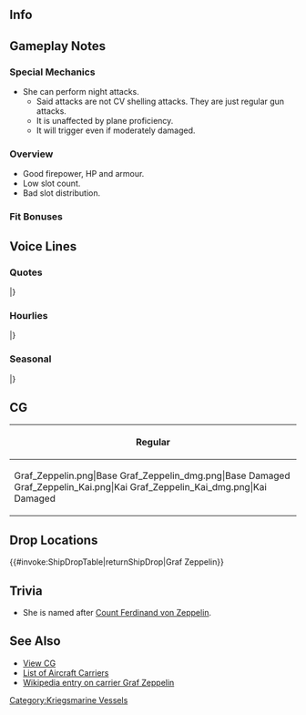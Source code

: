 ==Info==
{{KanmusuInfo|ID=232}}
{{KanmusuInfo|ID=232a}}

==Gameplay Notes==
===Special Mechanics===
* She can perform night attacks.
** Said attacks are not CV shelling attacks. They are just regular gun attacks.
** It is unaffected by plane proficiency.
** It will trigger even if moderately damaged.

===Overview===
* Good firepower, HP and armour.
* Low slot count.
* Bad slot distribution.

===Fit Bonuses===
{{:{{BASEPAGENAME}}/Equipment Bonuses}}
{{clear}}

==Voice Lines==
===Quotes===
{{ShipquoteHeader}}
{{ShipquoteKai
|scenario = Introduction
|origin = Guten Morgen！私が航空母艦、Graf Zeppelinだ。
|translation = Good morning! I'm the aircraft carrier Graf Zeppelin.
|audio = Graf_Zeppelin-Intro.mp3
}}
{{ShipquoteKai
|scenario = Introduction
|kai = yes
|origin = 貴方がこの艦隊を預かる提督なのだな。そうか……了解だ。 Guten Morgen. 航空母艦Graf Zeppelin、配置に着いている。Admiral. 今日もよろしく頼むぞ。
|translation = So you're the admiral in charge of this fleet. I see... roger that. Good morning. The aircraft carrier Graf Zeppelin has arrived. I'll be in your care today as well, Admiral.
|audio = Graf_ZeppelinKai-Intro.mp3
}}
{{ShipquoteKai
|scenario = Library
|origin = Graf Zeppelin級航空母艦一番艦、Graf Zeppelinだ。
立体的な通商破壊戦を展開できる重武装の本格空母だ。 
建造には日本の空母「赤城」の技術も参考にしたらしい。日本の艦隊…か……楽しみだな。
|translation = I'm the 1st ship of the Graf Zeppelin-class aircraft carriers, Graf Zeppelin.
I'm a full-sized and heavily armed carrier that can be deployed in all aspect commerce raiding.<ref>Her design called for the inclusion of heavy crusier guns and armour so she could raid convoys alongside her air wing.</ref>
I was built using the Japanese carrier "Akagi" as a reference. A Japanese fleet... huh... seems like fun.<ref>A German delegation obtained blueprints for Akagi's flight deck and inspected the ship on their visit in 1935.</ref>
|audio = Graf_Zeppelin-Library.mp3
}}
{{ShipquoteKai
|scenario = Secretary 1
|origin = 私が出るのか、いいだろう。
|translation = My turn to head out huh, sure.
|audio = Graf_Zeppelin-Sec1.mp3
}}
{{ShipquoteKai
|scenario = Secretary 2
|origin = 何だ？気安いな…。飛行甲板は私が常に管理している。心配はいらない。
|translation = What? Getting all friendly... I've always been able to manage my flight deck. Don't worry.
|audio = Graf_Zeppelin-Sec2.mp3
}}
{{ShipquoteKai
|scenario = Secretary 3
|origin = どういう事だ。それが旗艦隊の流儀というわけではあるまい。説明を願おう。
|translation = What is the meaning of this. Is this how this fleet works? Please explain yourself.
|audio = Graf_Zeppelin-Sec3.mp3
}}
{{ShipquoteKai
|scenario = Secretary Idle
|origin = Messerschmitt... あれはいい機体だ。Focke-Wulfも極めて強力な戦闘機… うん。この艦隊の機体も… ア…Admiralもなかなかいい。い…いや、なんでもない。
|translation = Messerschmitt… is a good machine. The Focke-Wulf is an extremely strong fighter, too… Yup. This fleet's airframes are also... Y...you're also quite good, Admiral. N-No, it's nothing
|audio = Graf_Zeppelin-SecIdle.mp3
}}
{{ShipquoteKai
|scenario = Secretary (Married)
|origin = Admiral、何か気になることでも？　そうか。なら、いいんだ。通商破壊戦のことで、なにか相談があるのなら…ぁ…何に関しても、まず私に相談してくれて…いいぞ。
|translation = What's on your mind, Admiral? I see. That's fine then. If you'd like to talk about commerce raiding then... ah... or anything at all... it's fine to come to me.
|audio = Graf_Zeppelin-SecMarried.mp3
}}
{{ShipquoteKai
|scenario = Wedding
|origin = Admiral、どうした？　このGraf Zeppelinに何か？　あぁ、これは…私に？　綺麗なものだ。いいのか？　そう、か…
|translation = What's the matter, Admiral? Did you need something from me? Ah, is this... for me? It's beautiful. Is this OK? Is that so...
|audio = Graf_Zeppelin-Wedding.mp3
}}
{{ShipquoteKai
|scenario = Player's Score
|origin = Admiral…あぁ、情報を確認したいのか。了解だ。
|translation = Admiral... ah, you want to review the intelligence. Roger.
|audio = Graf_Zeppelin-PlayerScore.mp3
}}
{{ShipquoteKai
|scenario = Joining The Fleet
|origin = 航空母艦Graf Zeppelin、出撃する！Lichten des Ankers！
|translation = Aircraft carrier Graf Zeppelin, sortieing! Weigh anchor!
|audio = Graf_Zeppelin-JoinFleet.mp3
}}
{{ShipquoteKai
|scenario = Equipment 1
|origin = Nah gut。良い機体だ。ほう…この艦載機、なるほど…。Danke。
|translation = Very well. This is a good machine.
|audio = Graf_Zeppelin-Equip1.mp3
}}
{{ShipquoteKai
|scenario = Equipment 2
|origin = ほう…この艦載機、なるほど…。Danke。
|translation = Hmmm... I see, this carrier plane... Thanks.
|audio = Graf_Zeppelin-Equip2.mp3
}}
{{ShipquoteKai
|scenario = Equipment 2
|kai = yes
|origin = Focke-Wulfもよい機体だが、なるほど… Danke. 
|translation = The Focke-Wulf is a good machine too but, I see... Thanks.
|audio = Graf_ZeppelinKai-Equip2.mp3
}}
{{ShipquoteKai
|scenario = Equipment 3
|origin = なるほどな。
|translation = I get it.
|audio = Graf_Zeppelin-Equip3.mp3
}}
{{ShipquoteKai
|scenario = Supply
|origin = 補給は必要だ。いついかなる時でも…な？助かる。
|translation = Resupplies are necessary. At any time right...? This helps.
|audio = Graf_Zeppelin-Supply.mp3
}}
{{ShipquoteKai
|scenario = Docking (Minor)
|origin = 少し艤装と体を洗いたい。問題ないか？
|translation = I'll go wash my rigging and body for a while. No problem right?
|audio = Graf_Zeppelin-DockMinor.mp3
}}
{{ShipquoteKai
|scenario = Docking (Major)
|origin = すまない、大きな損傷を負ってしまった。ドックに入渠させてもらう。
|translation = I'm sorry, I've been heavily damaged. I'll be entering the docks now.
|audio = Graf_Zeppelin-DockMajor.mp3
}}
{{ShipquoteKai
|scenario = Construction
|origin = フン…新造艦か…。この工廠からは多くの艦が生まれるのだな。活気が…ある。
|translation = Hmph... A new ship... This arsenal appears to have produced many ships. It feels... lively.
|audio = Graf_Zeppelin-Construction.mp3
}}
{{ShipquoteKai
|scenario = Return From Sortie
|origin = Admiral、艦隊が帰投した。あぁ、作戦は…終了だ。
|translation = The fleet has returned to port, Admiral. Ah, the operation... is over.
|audio = Graf_Zeppelin-SortieReturn.mp3
}}
{{ShipquoteKai
|scenario = Starting A Sortie
|origin = よろしい。この機動部隊は私が預かる。旗艦、Graf Zeppelin。抜錨する！
|translation = Here we go. I'll be in charge of this Task Force. Flagship, Graf Zeppelin. Setting sail!
|audio = Graf_Zeppelin-Sortie.mp3
}}
{{ShipquoteKai
|scenario = Starting A Battle
|origin = 敵艦隊発見か。よろしい。攻撃隊、発艦始め！　蹴散らすぞ！
|translation = Enemy fleet spotted. Good. Attack squadron, begin takeoff! Rout them!
|audio = Graf_Zeppelin-BattleStart.mp3
}}
{{ShipquoteKai
|scenario = Attack
|origin = 稼働機は全部出せ！　ハハッ、痛快だな。
|translation = Launch all operational planes! Haha~ this is thrilling.
|audio = Graf_Zeppelin-Attack.mp3
}}
{{ShipquoteKai
|scenario = Air Battle
|origin = 攻撃隊、出撃！　Vorwärts!
|translation = Attack squadron, sortie! Forwards! <ref>Shared with night battle.</ref>
|audio = Graf_Zeppelin-AirBattle.mp3
}}
<!-- {{ShipquoteKai
|scenario = Night Battle
|origin = フフッ、夜戦か。いいだろう。このGraf Zeppelinがただの空母でない所を見せてやろう。艦隊、我に続け！追撃//だ！
|translation = Fufu~ night battle. That's fine. I'll show you I'm more than just a carrier. Fleet, forwards! Continue pursuit!
|audio = Graf_Zeppelin-NightBattle.ogg
}} -->
{{ShipquoteKai
|scenario = MVP
|origin = このGraf Zeppelinが最大の戦果を挙げたというのか。そうか……フン…。
|translation = You're saying that I've achieved the most in battle. I see... Hmph...
|audio = Graf_Zeppelin-MVP.mp3
}}
{{ShipquoteKai
|scenario = MVP
|kai = yes
|origin = 実戦配備されたGraf Zeppelin、この成果も当然の帰結だな。Admiral？
|translation = This result is to be expected from deploying me into battle. Admiral? 
|audio = Graf_ZeppelinKai-MVP.mp3
}}

{{ShipquoteKai
|scenario = Minor Damage 1
|origin = んあぁっ！！何だ、直撃か！？
|translation = Ngaaaah!! What's that, a direct hit!?
|audio = Graf_Zeppelin-MinorDamage1.mp3
}}
{{ShipquoteKai
|scenario = Minor Damage 2
|origin = 被弾！？　飛行甲板、誘爆を防げ！
|translation = I've been hit!? Prevent explosions on the flight deck!
|audio = Graf_Zeppelin-MinorDamage2.mp3
}}
{{ShipquoteKai
|scenario = Major Damage
|origin = チッ、やられた。しかし砲はまだ健在だ。夜戦なら…Admiral!!
|translation = Tch they got me. But my guns are still fine. If it's night battle... Admiral!!
|audio = Graf_Zeppelin-MajorDamage.mp3
}}
{{ShipquoteKai
|scenario = Sunk
|origin = 私が、艦隊戦で沈む…だと？　…ハ…ハハッ…いいだろう！何だろうな、この気持ちは…ハ…ハハ…
|translation = I'm sinking in a... naval battle? ...Ha...Haha~...That's great! What is this feeling...Ha...Haha...
|audio = Graf_Zeppelin-Sinking.mp3
}}
|} <references/>

{{clear}}

===Hourlies===
{{ShipquoteHeader | type = hourly}}
{{ShipquoteKai
|scenario = 00:00 
|origin = Guten Abend. Admiral、今日の秘書艦はこの私が担当する。任せてもらって…いい。
|translation = Good evening. Admiral, I'll be the secretary ship for today. Leave it to me... alright.
|audio = Graf_ZeppelinKai-0000.mp3
}}
{{ShipquoteKai
|scenario = 01:00 
|origin = マルヒト、マルマル。これでいいのだろう？任せておけ、問題はないはずだ。
|translation = 0100. Is this good? Leave it to me, there probably won't be a problem.
|audio = Graf_ZeppelinKai-0100.mp3
}}
{{ShipquoteKai
|scenario = 02:00 
|origin = マルフタ、マルマル。ん、完璧だ。Admiral。Admiral？何かして欲しいことはないか？秘書艦としてベストを尽くそう。
|translation = 0200. Hmm, perfect. Admiral. Admiral? Do you need me to do anything? I'll do my best as the secretary ship.
|audio = Graf_ZeppelinKai-0200.mp3
}}
{{ShipquoteKai
|scenario = 03:00 
|origin = マルサン、マルマル。そうか、コーヒーだな？任せておけ。最高のコーヒーを味わうがいい。我々はコーヒーの香りと味には、自信が、ある。
|translation = 0300. I see, you'd like some coffee? Leave it to me. I'll make the best tasting coffee. I have plenty of confidence in the taste and smell off my coffee.
|audio = Graf_ZeppelinKai-0300.mp3
}}
{{ShipquoteKai
|scenario = 04:00 
|origin = マルヨン、マルマル。どうだ。これが本格ドイツコーヒーだ。あ、まず先に香りを十分に味わってだな。その後…ああ、まあいい。飲んでくれ。
|translation = 0400. How's that. This is real German coffee. Ah, first take a deep breath of the fragrance before drinking. After that... ah, nevermind. Drink up.
|audio = Graf_ZeppelinKai-0400.mp3
}}
{{ShipquoteKai
|scenario = 05:00 
|origin = マルゴー、マルマル。もう朝だな、Admiral。シャワーでも浴びてきたらどうだ？ここの執務は、私がサポートしておこう。
|translation = 0500. It's already morning, Admiral. How about you go have a shower? I'll continue supporting your official duties.
|audio = Graf_ZeppelinKai-0500.mp3
}}
{{ShipquoteKai
|scenario = 06:00 
|origin = Guten Morgen. マルロク、マルマル。Admiral、朝食はどうする？簡単なものでよければ、私が用意しよう。
|translation = Good morning. 0600. What do you want for breakfast, Admiral? If you're satisfied with a simple breakfast, I can prepare it.
|audio = Graf_ZeppelinKai-0600.mp3
}}
{{ShipquoteKai
|scenario = 07:00 
|origin = マルナナ、マルマル。Admiral. カイザーロール、チーズとハム、熱いコーヒー。ここに置くぞ。手が空いたら食べてくれ。
|translation = 0700. Admiral. Kaiser rolls, cheese and ham and hot coffee. I'll leave it here. When you're free please eat it.<ref>A [https://en.wikipedia.org/wiki/Kaiser_roll Kaiser roll].</ref>
|audio = Graf_ZeppelinKai-0700.mp3
}}
{{ShipquoteKai
|scenario = 08:00 
|origin = マルハチ、マルマル。さあ、仕事にかかろうか。今日の艦隊の運用を始めよう。どうする？まず、赤城と演習から…か？
|translation = 0800. Well, time to get to work. Let's start today's fleet operations. What should I do? What about some exercises with.... Akagi?
|audio = Graf_ZeppelinKai-0800.mp3
}}
{{ShipquoteKai
|scenario = 09:00 
|origin = マルキュウ、マルマル。赤城、加賀。あれがこの国の第一線正規空母…か。カタパルトが着いていないな、主砲も無いようだが。
|translation = 0900. Akagi, Kaga. Those two are the 1st Carrier Division of this country... huh. They don't have catapults or main guns.
|audio = Graf_ZeppelinKai-0900.mp3
}}
{{ShipquoteKai
|scenario = 10:00 
|origin = ヒトマル、マルマル。我がメッサーシュミットに似た機体もあるようだ。あれは艦載機ではないのか？空軍というわけか。…何？違う？
|translation = 1000. There are aircraft similar to my Messerschmitts. Are they not carrier-based planes as well? Then they're part of the Air Force.... What? That's wrong?<ref>The Imperial Japanese military did not have a separate air force, instead they were integrated into the Navy Air Service or Army Air Force.</ref>
|audio = Graf_ZeppelinKai-1000.mp3
}}
{{ShipquoteKai
|scenario = 11:00 
|origin = ヒトヒト、マルマル。そろそろ昼になるな。Admiral？昼食はどうする？何、マミーヤ…だと？噂は聞いている。ほう。
|translation = 1100. It's almost lunchtime. Admiral? What do you want for lunch? What... Mamiya's you say? I've heard some rumours. Hmmm.
|audio = Graf_ZeppelinKai-1100.mp3
}}
{{ShipquoteKai
|scenario = 12:00 
|origin = ヒトフタ、マルマル。ほう。これがマミーヤか。メニューは…豊富だな。Admiral、お勧めは何だ？カレーか。よし、それで。
|translation = 1200. Huh. So this is Mamiya's. There are... lots of things on the menu. Admiral, what do you recommend? Curry huh. Right, I'll have that.
|audio = Graf_ZeppelinKai-1200.mp3
}}
{{ShipquoteKai
|scenario = 13:00 
|origin = ヒトサン、マルマル。昼のカレー、かなり…印象的な料理だった。ここの艦隊はあれを常に食べているのか。そうか…ふふ。
|translation = 1300. The curry for lunch... was pretty impressive cooking. So the fleet here always eats that huh. I see... fufu
|audio = Graf_ZeppelinKai-1300.mp3
}}
{{ShipquoteKai
|scenario = 14:00 
|origin = ヒトヨン、マル…ああ、ビスマルクか。貴女もここに来ていたのだな。私はまだ日が浅い。色々と教えてくれ。あぁ…それは…いいかな。
|translation = 1400. Ah, Bismarck. You're here too. I haven't been here long yet. Please teach me lots. Ah... is that... alright.
|audio = Graf_ZeppelinKai-1400.mp3
}}
{{ShipquoteKai
|scenario = 15:00 
|origin = ヒトゴー、マルマル。この国の文化は独特だ。Admiral、私もなるべく勉強するように心がけよう。あのUボートのように。
|translation = 1500. The culture of this country is quite unique. Admiral, I'll try my best to study up whenever I can. Just like that U-boat.<ref>Referring to [[U-511]].</ref>
|audio = Graf_ZeppelinKai-1500.mp3
}}
{{ShipquoteKai
|scenario = 16:00 
|origin = ヒトロク、マルマル。あれが、ショウカク、ズィーカクか。精悍だな。あれがこの国の空母の完成形、というわけか。ﾝﾌ-。
|translation = 1600. That is, Shoukaku and Zuikaku huh. They look intense. So they are the pinnacle of this country's aircraft carriers. Hmph.
|audio = Graf_ZeppelinKai-1600.mp3
}}
{{ShipquoteKai
|scenario = 17:00 
|origin = ヒトナナ、マルマル。日が落ちるな。夕日はどの海でも綺麗なものだ。Admiral？どうした？私の顔に…何か。
|translation = 1700. The day is ending. The sunset is beautiful no matter where you are. Admiral? What is it? Is there something wrong... with my face.
|audio = Graf_ZeppelinKai-1700.mp3
}}
{{ShipquoteKai
|scenario = 18:00 
|origin = ヒトハチ、マルマル。今日は夕食は…ああ、私は、セーキクーボノカイ、とやらに呼ばれていて…Admiral、一緒に行くか？あ、うん。
|translation = 1800. Today's dinner... Ah, I was invited to a 'Standard Carrier Party'... Admiral, would you like to go with me? Ah, yea.
|audio = Graf_ZeppelinKai-1800.mp3
}}
{{ShipquoteKai
|scenario = 19:00 
|origin = ヒトキュウ、マルマル。ああ、赤城。夕食会に招待してくれて感謝だ。Danke. それは…なんだ？ナベ…だと？不思議な料理だな。
|translation = 1900. Ah, Akagi. Thanks for inviting me to the dinner party. Thanks. What is... that? Nabe... you say? A strange cuisine.
|audio = Graf_ZeppelinKai-1900.mp3
}}
{{ShipquoteKai
|scenario = 20:00 
|origin = フタマル、マルマル。ナベ…ポトフのようなものか。何故皆でナベを囲む？大鳳、教えてくれ。どうやって食べればいい。
|translation = 2000. Nabe... is a bit like Pot-Au-Feu. Why do all of you surround the nabe? Taihou, teach me. How I am supposed to eat.
|audio = Graf_ZeppelinKai-2000.mp3
}}
{{ShipquoteKai
|scenario = 21:00 
|origin = フタヒト、マルマル。不思議な夕食会だった。だが…うん、楽しいものだ。Admiral. この艦隊は、ここは、良い所だな。
|translation = 2100. That was a strange dinner party. But... yep, it was fun. Admiral. This fleet, and this base, is a good place.
|audio = Graf_ZeppelinKai-2100.mp3
}}
{{ShipquoteKai
|scenario = 22:00 
|origin = フタフタ、マルマル。Admiral、すっかり夜も更けたな。さあ、そろそろ今日の執務も終わりにしよう。コーヒー、淹れようか？
|translation = 2200. Admiral, it's quite late now. Come on, let's finish up today's work. Shall I brew some coffee?
|audio = Graf_ZeppelinKai-2200.mp3
}}
{{ShipquoteKai
|scenario = 23:00 
|origin = フタサン、マルマル。Admiral、今日は疲れたな。また明日頑張ろう。Guten Nacht.
|translation = 2300. Admiral today was really tiring. Let's work hard tomorrow. Good night.
|audio = Graf_ZeppelinKai-2300.mp3
}}
|} <references/>

{{clear}}

===Seasonal===
{{SeasonalHeaderOld}}
{{SeasonalQuote
|scenario = [[Seasonal/Christmas_2015|Christmas 2015]]
|origin = Admiral、この艦隊もクリスマスは祝うのだな。このシュトーレンも悪くないぞ。この国の潜水艦が作ったのか？ふむ。やるな。
|translation =	So this fleet celebrates Christmas too, Admiral. This stollen is not bad. A submarine from this country made it? Humph. Pretty good.<ref>[https://en.wikipedia.org/wiki/Stollen Stollen] is a type of bread eaten during Christmas around Germany. The submarine she’s talking about is [[I-8]].</ref>
|audio = Graf_Zeppelin_Christmas_2015_Sec1.ogg
|notes =
}}
{{SeasonalQuote
|scenario = [[Seasonal/End_of_Year_2015|End of Year 2015]]
|origin = 十二月か。私が進水したのも十二月だ。懐かしいな。なに？大掃除？え、私がか？
|translation =	It’s December. I was launched in December. How nostalgic. What? Spring cleaning? Eh, me too?
|audio = Graf_Zeppelin_Year_End_2015_Sec1.ogg
|notes = 
}}
{{SeasonalQuote
|scenario = [[Seasonal/Setsubun_2016|Setsubun 2016]]
|origin = これが、Eugenに聞いた『セッツブーン』という文化か。…確かに不思議な文化だ。…よし、私も投げてみよう。赤城、行くぞ！覚悟！
|translation =	So this is the festival called “Settsubuun” Eugen told me about. …It really is a strange festival. …Alright, I’ll throw some too. Here I come, Akagi! Get ready!
|audio = Graf_Zeppelin_Setsubun_2016_Sec1.ogg
|notes = 
}}
{{SeasonalQuote
|scenario = [[Seasonal/Valentine%27s_Day_2016|Valentine’s Day 2016]]
|origin = チョコレートを渡す文化？悪らくないな。さすが礼の国が。よしAdmiral、この包みだが、そうだ貴官に差し上げる。
|translation =	it’s customary to give chocolates? Not bad. As expected of the country of courtesy. Alright, this may be just a box of chocolates but I’ll give it to you, Admiral.
|audio = Graf_Zeppelin_Valentine_Sec1.ogg
|notes = 
}}
{{SeasonalQuote
|scenario = [[Seasonal/White_Day_2016|White Day 2016]]
|origin = Admiral、これは？チョコレートのお返しだと言うのか？Da、dan…danke。
|translation =	What’s this, Admiral? In return for the chocolates you say? Th-tha-thank you.
|audio = Graf_Zeppelin_White_Day_2016.ogg
|notes = 
}}
{{SeasonalQuote
|scenario = [[Seasonal/Coming_of_Spring_2016|Spring 2016]]
|origin = これが桜か。ふん、きれいなものだ。なるほどな、何かわかった気がする。 何か…
|translation =	So these are sakura. Yup, they’re beautiful. I see, I kind of understand the feeling now. I do…
|audio = Graf_Zeppelin_Spring_2016_Sec1.mp3
|notes = 
}}
{{SeasonalQuote
|scenario = [[Seasonal/Third_Anniversary|3rd Anniversary]]
|origin = Admiral、この艦隊は三周年を迎えるというのか。よろしい。今日はお祝いとしよう。祝賀というものは、いいものだ。
|translation =	The fleet’s 3rd Anniversary is here, Admiral. Good. Let’s celebrate today. Celebrations are a good thing.
|audio = Graf_Zeppelin_3rd_Anniversary_Sec1.mp3
|notes = 
}}
{{SeasonalQuote
|scenario = [[Seasonal/Rainy_Season_2016|Rainy Season 2016]]
|origin = この季節は雨が多いのだな。私の工事が最初に中止されたのも、この季節だったな。忌々しいことだ。…いや、古い些事か。忘れてくれ。
|translation =	It sure rains a lot during this time of year. They halted my contruction for the first time during this time of year too. That was irritating… No, it’s just an old gripe. Forget I said anything.
|audio = Graf_Zeppelin_Rainy_Season_2016_Sec1.mp3
|notes = 
}}
{{SeasonalQuote
|scenario = [[Seasonal/Summer_2016|Midsummer 2016]]
|origin = この国の夏か…あの「スーイカワリー」という武道には私も興味がある。いつか経験したい。
|translation =	So this is summer in this country… I’m interested in that martial art called “Suikawari”. I want to try it sometime.
|audio = Graf_Zeppelin_Sec1_Midsummer_2016.ogg
|notes = 
}}
{{SeasonalQuote
|scenario = [[Seasonal/Autumn_2016|Autumn 2016]]
|origin = ん、アキマーツリか。聞いている。この国でも、Oktoberfestはやるのだな。楽しみだな。
|translation =	Hmmm, an “Akimatsuri”. I’ve heard of it. So they have Oktoberfest in this country too. I can’t wait.
|audio = Graf_Zeppelin_Autumn_2016_Sec1.mp3
|notes = 
}}
{{SeasonalQuote
|scenario = [[Seasonal/Saury_2016|Saury Festival 2016]]
|origin = 何？ サンマ？……どういうことだ？貴官の言う作戦任務が、全く理解できない。漁場保護…と、支援…だと？ なるほど。……あぁ、いや、待て待て待て。
|translation =	What? Saury? …What do you mean? I really can’t understand what this operation entails. Proteecting… and supporting… the fisheries? I see… Ah, no, wait wait wait.
|audio = Graf_Zeppelin_Sec1_Saury_2016.mp3
|notes = 
}}
{{SeasonalQuote
|scenario = [[Seasonal/Fourth_Anniversary|4th Anniversary]]
|origin = Admiral、この艦隊は四周年を迎えるというのか？いいものだな。おめでとう。今日はお祝いとしよう。Admiral、さっそく祝がは始めよう。
|translation =	Is it this fleet’s 4th Anniversary now, Admiral? That’s nice. Congratulations. Let’s celebrate today. Let’s get started on the celebrations immediately, Admiral.
|audio = Graf_Zeppelin_4th_Anniversary_Sec1_2017.mp3
|notes = 
}}
{{SeasonalQuote
|scenario = [[Seasonal/Fifth_Anniversary|5th Anniversary]]
|origin = Admiral、おめでとう。この特別の時間をともに過ごせて、私を光栄に思う。うん。
|translation =	Congratulations, Admiral. I’m honoured that you’d spend such a special time with me. Yup.
|audio = Graf_Zeppelin_5th_Anniversary_Sec1.mp3
|notes = 
}}
|}<references/>

{{clear}}

==CG==
{| class="mw-collapsible mw-collapsed wikitable" style="width: 100%;"
!Regular
|-
|<gallery>
Graf_Zeppelin.png|Base
Graf_Zeppelin_dmg.png|Base Damaged
Graf_Zeppelin_Kai.png|Kai
Graf_Zeppelin_Kai_dmg.png|Kai Damaged
</gallery>
|}

== Drop Locations ==
{{#invoke:ShipDropTable|returnShipDrop|Graf Zeppelin}}

==Trivia==
*She is named after [https://en.wikipedia.org/wiki/Ferdinand_von_Zeppelin Count Ferdinand von Zeppelin].

==See Also==
*[[{{PAGENAMEE}}/Gallery|View {{PAGENAME}}  CG]]
*[[EliteCV|List of Aircraft Carriers]]
*[[wikipedia:German_aircraft_carrier_Graf_Zeppelin|Wikipedia entry on carrier Graf Zeppelin]]
{{shiplist}}
[[Category:Kriegsmarine Vessels]]